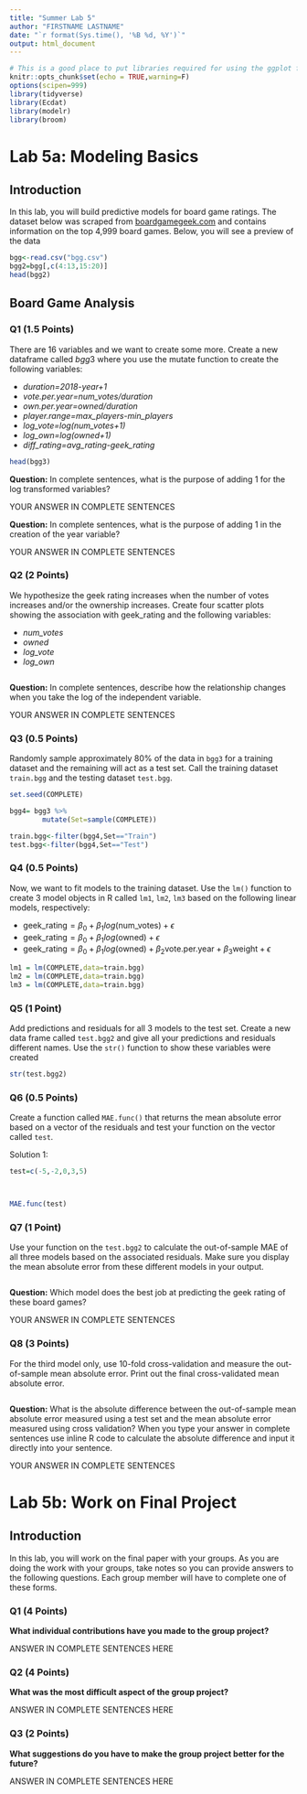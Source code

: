 ```yaml
---
title: "Summer Lab 5"
author: "FIRSTNAME LASTNAME"
date: "`r format(Sys.time(), '%B %d, %Y')`"
output: html_document
---
```


```r
# This is a good place to put libraries required for using the ggplot function
knitr::opts_chunk$set(echo = TRUE,warning=F)
options(scipen=999)
library(tidyverse)
library(Ecdat)
library(modelr)
library(broom)
```

# Lab 5a: Modeling Basics

## Introduction

In this lab, you will build predictive models for board game ratings. The dataset below was scraped from [boardgamegeek.com](www.boardgamegeek.com) and contains information on the top 4,999 board games. Below, you will see a preview of the data

```r
bgg<-read.csv("bgg.csv")
bgg2=bgg[,c(4:13,15:20)]
head(bgg2)
```


## Board Game Analysis

### Q1 (1.5 Points)

There are 16 variables and we want to create some more. Create a new dataframe called $bgg3$ where you use the mutate function to create the following variables:

- *duration=2018-year+1*
- *vote.per.year=num_votes/duration*
- *own.per.year=owned/duration*
- *player.range=max_players-min_players*
- *log_vote=log(num_votes+1)*
- *log_own=log(owned+1)*
- *diff_rating=avg_rating-geek_rating*

```r

head(bgg3)
```

**Question:** In complete sentences, what is the purpose of adding 1 for the log transformed variables?

YOUR ANSWER IN COMPLETE SENTENCES

**Question:** In complete sentences, what is the purpose of adding 1 in the creation of the year variable?

YOUR ANSWER IN COMPLETE SENTENCES

### Q2 (2 Points)

We hypothesize the geek rating increases when the number of votes increases and/or the ownership increases. Create four scatter plots showing the association with geek_rating and the following variables:

- *num_votes*
- *owned*
- *log_vote*
- *log_own*


```r

```

**Question:** In complete sentences, describe how the relationship changes when you take the log of the independent variable.

YOUR ANSWER IN COMPLETE SENTENCES



### Q3 (0.5 Points)

Randomly sample approximately 80\% of the data in `bgg3` for a training dataset and the remaining will act as a test set. Call the training dataset `train.bgg` and the testing dataset `test.bgg`.

```r
set.seed(COMPLETE)

bgg4= bgg3 %>%
        mutate(Set=sample(COMPLETE))

train.bgg<-filter(bgg4,Set=="Train")
test.bgg<-filter(bgg4,Set=="Test")

```



### Q4 (0.5 Points)

Now, we want to fit models to the training dataset. Use the `lm()` function to create 3 model objects in R called `lm1`, `lm2`, `lm3` based on the following linear models, respectively:

- $\textrm{geek_rating}=\beta_0+\beta_1 log(\textrm{num_votes})+\epsilon$
- $\textrm{geek_rating}=\beta_0+\beta_1 log(\textrm{owned})+\epsilon$
- $\textrm{geek_rating}=\beta_0+\beta_1 log(\textrm{owned})+ \beta_2 \textrm{vote.per.year}+ \beta_3 \textrm{weight} + \epsilon$

```r
lm1 = lm(COMPLETE,data=train.bgg)
lm2 = lm(COMPLETE,data=train.bgg)
lm3 = lm(COMPLETE,data=train.bgg)
```

### Q5 (1 Point)

Add predictions and residuals for all 3 models to the test set. Create a new data frame called `test.bgg2` and give all your predictions and residuals different names. Use the `str()` function to show these variables were created


```r


str(test.bgg2)
```


### Q6 (0.5 Points)

Create a function called `MAE.func()` that returns the mean absolute error based on a vector of the residuals and test your function on the vector called `test`.

Solution 1:
```r
test=c(-5,-2,0,3,5)



MAE.func(test)
```

### Q7 (1 Point)

Use your function on the `test.bgg2` to calculate the out-of-sample MAE of all three models based on the associated residuals. Make sure you display the mean absolute error from these different models in your output.

```r

```

**Question:** Which model does the best job at predicting the geek rating of these board games?

YOUR ANSWER IN COMPLETE SENTENCES

### Q8 (3 Points)

For the third model only, use 10-fold cross-validation and measure the out-of-sample mean absolute error. Print out the final cross-validated mean absolute error.

```r


```

**Question:** What is the absolute difference between the out-of-sample mean absolute error measured using a test set and the mean absolute error measured using cross validation? When you type your answer in complete sentences use inline R code to calculate the absolute difference and input it directly into your sentence.

YOUR ANSWER IN COMPLETE SENTENCES

# Lab 5b: Work on Final Project

## Introduction

In this lab, you will work on the final paper with your groups. As you are doing the work with your groups, take notes so you can provide answers to the following questions. Each group member will have to complete one of these forms.

### Q1 (4 Points)

**What individual contributions have you made to the group project?**

ANSWER IN COMPLETE SENTENCES HERE

### Q2 (4 Points)

**What was the most difficult aspect of the group project?**

ANSWER IN COMPLETE SENTENCES HERE

### Q3 (2 Points)

**What suggestions do you have to make the group project better for the future?**

ANSWER IN COMPLETE SENTENCES HERE


